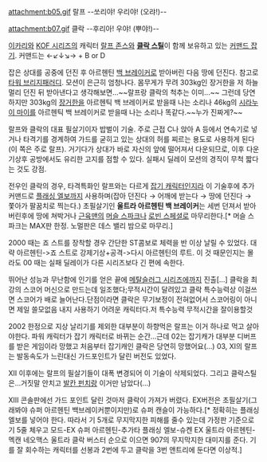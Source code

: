 attachment:b05.gif
랄프 --쏘리야! 우리야! (오랴!)--

attachment:b07.gif
클락 --후리아! 우야! (뿌야!)--

[[이카리]]와 [[KOF 시리즈]]의 캐릭터 [[랄프 존스]]와 '''[[클락 스틸]]'''이 함께 보유하고 있는 [[커맨드 잡기]]. 커맨드는 ←↙↓↘→ + B or D

잡은 상대를 공중에 던진 후 아르헨틴 [[백 브레이커]]로 받아버린 다음 땅에 던진다. 참고로 [[타워 브리지]]패러디. 모션이 은근히 엄청나다. 몸무게가 무려 303kg인 장거한을 저 하늘 멀리 던진 뒤 받아낸다고 생각해보면...~~랄프랑 클락의 척추는 이미...~~ 그런데 당연하지만 303kg의 [[장거한]]을 아르헨틱 백 브레이커로 받을때 나는 소리나 46kg의 [[시라누이 마이]]를 아르헨틱 백 브레이커로 받을때 나는 소리나 똑같다.~~누가 진짜게?~~

랄프와 클락의 대표 필살기이자 밥벌이 기술. 주로 근접 C나 앉아 A 등에서 연속기로 넣거나 타격기를 경계하여 가드를 굳히고 있는 상대의 허를 찌르는 용도로 사용하게 된다(이 쪽은 주로 랄프). 거기다가 상대가 바로 자신의 앞에 떨어져서 다운되므로, 이후 다운 기상후 공방에서도 유리한 고지를 점할 수 있다. 실패시 딜레이 모션의 경직이 무척 짧다는 것도 강점.

전우인 클락의 경우, 타격특화인 랄프와는 다르게 [[잡기 캐릭터]]인지라 이 기술후에 추가 커맨드로 [[플래싱 엘보]]까지 사용하며(잡아 던진다 → 어깨에 받는다 → 땅에 던진다 → 쫓아가 팔꿈치로 찍는다.) 초필살기인 '''울트라 아르헨틴 백 브레이커'''는 세번 던져서 받아버린후에 땅에 쳐박거나 [[근육맨]]의 [[머슬 스파크]]나 [[로빈 스페셜]]로 마무리한다.[* 머슬 스파크는 MAX판 한정. 노멀판은 데스 밸리 밤으로 마무리.]

2000 때는 죠 스트를 장착할 경우 간단한 ST콤보로 체력을 반 이상 날릴 수 있었다. 대략 아르헨틴->죠 스트로 강제기상+공격->다시 아르헨틴의 루트. 이 것 때문인지는 몰라도 00 때는 실패 딜레이가 다른 시리즈보다 긴 편에 속한다.

뛰어난 성능과 무난함에 인기를 얻은 끝에 [[메탈슬러그 시리즈]]에까지 진출[...] 클락을 최강의 스코어 머신으로 만드는데 일조했다;무적시간이 달려있고 클락 특수능력상 이걸쓰면 스코어가 배로 늘어난다.단점이라면 클락은 무기보정이 전혀없어서 스코어링이 아니면 제일 쓸모없음 내지 사용하기 어려운 캐릭터다.저 특수능력 무적시간을 잘이용할것

2002 한정으로 지상 날리기를 제외한 대부분이 하향먹은 랄프는 이거 하나로 먹고 살아야한다. 파워 캐릭터가 잡기 캐릭터로 바뀌는 순간...근데 02는 잡기캐가 대부분 디버프를 받은 게임이라 망했고 처음부터 잡기캐인 클락은 당연히 망했어요(...) 03, XI의 랄프는 발동속도가 느린대신 가드포인트가 달린 버전도 있었다.

XII 이후에는 랄프의 필살기들이 대폭 변경되어 이 기술이 삭제되었다. 그리고 클락스틸은...거짓말 안치고 [[발칸 펀치]]랑 이거만 남았다(...)

XIII 콘솔판에선 가드 포인트 달린 것마저 클락이 가져가 버렸다. EX버전은 초필살기(그래봐야 슈퍼 아르헨틴 백브레이커뿐이지만)로 슈퍼 캔슬이 가능하다.[* 정확히는 플래싱 엘보를 넣어야 한다. 따라서 기 5개로 무지막지한 피해를 줄수 있는데 가정판 기준으로 기 5줄 체우고 모드-EX 슈퍼 아르헨틴-추가타 플래싱 엘보-슈켄 EX 울트라 아르헨틴-멕캔 네오맥스 울트라 클락 버스터 순으로 이으면 907의 무지막지한 대미지를 준다. 기를 잘 회수하는 캐릭터를 선봉과 2번에 두고 클락을 3번 앤트리에 둔다면 이상적.]
